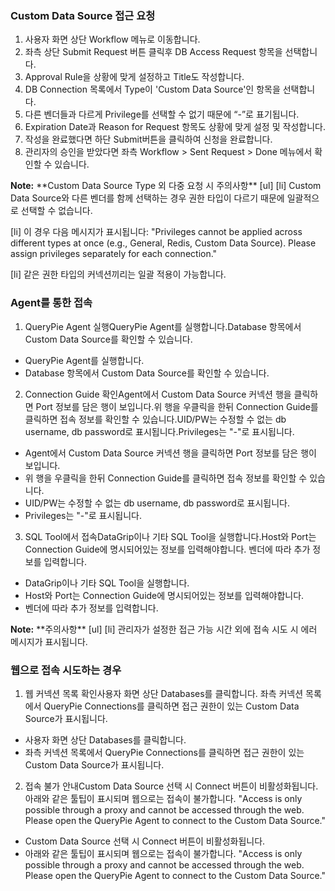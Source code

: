 ### Custom Data Source 접근 요청
1. 사용자 화면 상단 Workflow 메뉴로 이동합니다.
2. 좌측 상단 Submit Request 버튼 클릭후 DB Access Request 항목을 선택합니다.
3. Approval Rule을 상황에 맞게 설정하고 Title도 작성합니다.
4. DB Connection 목록에서 Type이 'Custom Data Source'인 항목을 선택합니다.
5. 다른 벤더들과 다르게 Privilege를 선택할 수 없기 때문에 “-”로 표기됩니다.
6. Expiration Date과 Reason for Request 항목도 상황에 맞게 설정 및 작성합니다.
7. 작성을 완료했다면 하단 Submit버튼을 클릭하여 신청을 완료합니다.
8. 관리자의 승인을 받았다면 좌측 Workflow > Sent Request > Done 메뉴에서 확인할 수 있습니다.

<div class="alert alert-info">
  <i class="fas fa-info-circle"></i> <strong>Note:</strong> **Custom Data Source Type 외 다중 요청 시 주의사항** 
[ul]
[li]
Custom Data Source와 다른 벤더를 함께 선택하는 경우 권한 타입이 다르기 때문에 일괄적으로 선택할 수 없습니다. 

[li]
이 경우 다음 메시지가 표시됩니다: "Privileges cannot be applied across different types at once (e.g., General, Redis, Custom Data Source). Please assign privileges separately for each connection." 

[li]
같은 권한 타입의 커넥션끼리는 일괄 적용이 가능합니다. 



</div>

###  Agent를 통한 접속
1. QueryPie Agent 실행QueryPie Agent를 실행합니다.Database 항목에서 Custom Data Source를 확인할 수 있습니다.
  * QueryPie Agent를 실행합니다.
  * Database 항목에서 Custom Data Source를 확인할 수 있습니다.
2. Connection Guide 확인Agent에서 Custom Data Source 커넥션 행을 클릭하면 Port 정보를 담은 행이 보입니다.위 행을 우클릭을 한뒤 Connection Guide를 클릭하면 접속 정보를 확인할 수 있습니다.UID/PW는 수정할 수 없는 db username, db password로 표시됩니다.Privileges는 "-"로 표시됩니다.
  * Agent에서 Custom Data Source 커넥션 행을 클릭하면 Port 정보를 담은 행이 보입니다.
  * 위 행을 우클릭을 한뒤 Connection Guide를 클릭하면 접속 정보를 확인할 수 있습니다.
  * UID/PW는 수정할 수 없는 db username, db password로 표시됩니다.
  * Privileges는 "-"로 표시됩니다.
3. SQL Tool에서 접속DataGrip이나 기타 SQL Tool을 실행합니다.Host와 Port는 Connection Guide에 명시되어있는 정보를 입력해야합니다. 벤더에 따라 추가 정보를 입력합니다.
  * DataGrip이나 기타 SQL Tool을 실행합니다.
  * Host와 Port는 Connection Guide에 명시되어있는 정보를 입력해야합니다.
  * 벤더에 따라 추가 정보를 입력합니다.

<div class="alert alert-info">
  <i class="fas fa-info-circle"></i> <strong>Note:</strong> **주의사항** 
[ul]
[li]
관리자가 설정한 접근 가능 시간 외에 접속 시도 시 에러 메시지가 표시됩니다. 



</div>

### 웹으로 접속 시도하는 경우
1. 웹 커넥션 목록 확인사용자 화면 상단 Databases를 클릭합니다. 좌측 커넥션 목록에서 QueryPie Connections를 클릭하면 접근 권한이 있는 Custom Data Source가 표시됩니다.
  * 사용자 화면 상단 Databases를 클릭합니다.
  * 좌측 커넥션 목록에서 QueryPie Connections를 클릭하면 접근 권한이 있는 Custom Data Source가 표시됩니다.
2. 접속 불가 안내Custom Data Source 선택 시 Connect 버튼이 비활성화됩니다.아래와 같은 툴팁이 표시되며 웹으로는 접속이 불가합니다. "Access is only possible through a proxy and cannot be accessed through the web. Please open the QueryPie Agent to connect to the Custom Data Source."
  * Custom Data Source 선택 시 Connect 버튼이 비활성화됩니다.
  * 아래와 같은 툴팁이 표시되며 웹으로는 접속이 불가합니다. "Access is only possible through a proxy and cannot be accessed through the web. Please open the QueryPie Agent to connect to the Custom Data Source."

